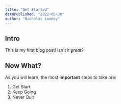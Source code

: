```yaml
---
title: "Get Started"
datePublished: "2022-05-30"
author: "Nicholas Looney"
---
```


## Intro
This is my first blog post! Isn't it *great*?

## Now What?
As you will learn, the most **important** steps to take are:
1. Get Start
2. Keep Going
3. Never Quit


